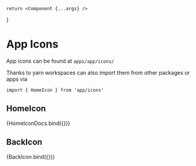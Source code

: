 
<Meta title="App / Icons" />

    return <Component {...args} />
}

# App Icons

App icons can be found at `apps/app/icons/`

Thanks to yarn workspaces can also import them from other packages or apps via

`import { HomeIcon } from 'app/icons'`

## HomeIcon


<Canvas>
    <Story
        name="HomeIcon"
        args={{ fill: "#000000" }}
        argTypes={{
            fill: { control: { type: 'color' } }
        }}
    >
        {HomeIconDocs.bind({})}
    </Story>
</Canvas>

<ArgsTable story="HomeIcon" />

## BackIcon


<Canvas>
    <Story
        name="BackIcon"
        args={backIconDocs.args}
        argTypes={backIconDocs.argTypes}
    >
        {BackIcon.bind({})}
    </Story>
</Canvas>

<ArgsTable story="BackIcon" />
